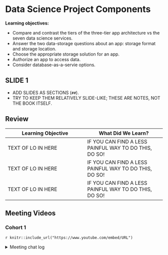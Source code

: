 # Data Science Project Components

**Learning objectives:**

-   Compare and contrast the tiers of the three-tier app architecture vs the seven data science services.
-   Answer the two data-storage questions about an app: storage format and storage location.
-   Choose the appropriate storage solution for an app.
-   Authorize an app to access data.
-   Consider database-as-a-servie options.

## SLIDE 1

- ADD SLIDES AS SECTIONS (`##`).
- TRY TO KEEP THEM RELATIVELY SLIDE-LIKE; THESE ARE NOTES, NOT THE BOOK ITSELF.

## Review

+---------------------------------------+--------------------------------------+
| Learning Objective                    | What Did We Learn?                   |
+=======================================+======================================+
| TEXT OF LO IN HERE                    | IF YOU CAN FIND A LESS PAINFUL WAY TO|
|                                       | DO THIS, DO SO!                      |
+---------------------------------------+--------------------------------------+
| TEXT OF LO IN HERE                    | IF YOU CAN FIND A LESS PAINFUL WAY TO|
|                                       | DO THIS, DO SO!                      |
+---------------------------------------+--------------------------------------+
| TEXT OF LO IN HERE                    | IF YOU CAN FIND A LESS PAINFUL WAY TO|
|                                       | DO THIS, DO SO!                      |
+---------------------------------------+--------------------------------------+

## Meeting Videos

### Cohort 1

`r knitr::include_url("https://www.youtube.com/embed/URL")`

<details>
<summary> Meeting chat log </summary>

```
LOG
```
</details>
